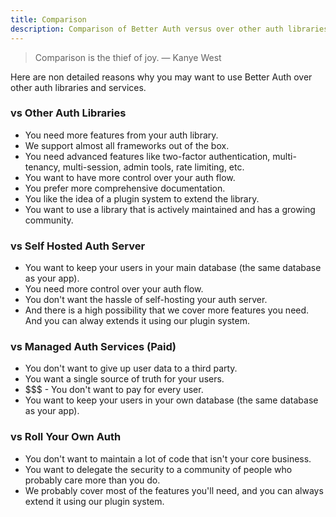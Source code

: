 ```yaml
---
title: Comparison
description: Comparison of Better Auth versus over other auth libraries and services.
---
```


> <p className="text-orange-200">Comparison is the thief of joy. — Kanye West</p>

Here are non detailed reasons why you may want to use Better Auth over other auth libraries and services.

### vs Other Auth Libraries

- You need more features from your auth library.
- We support almost all frameworks out of the box.
- You need advanced features like two-factor authentication, multi-tenancy, multi-session, admin tools, rate limiting, etc.
- You want to have more control over your auth flow.
- You prefer more comprehensive documentation.
- You like the idea of a plugin system to extend the library.
- You want to use a library that is actively maintained and has a growing community.

### vs Self Hosted Auth Server
- You want to keep your users in your main database (the same database as your app).
- You need more control over your auth flow.
- You don't want the hassle of self-hosting your auth server.
- And there is a high possibility that we cover more features you need. And you can alway extends it using our plugin system.

### vs Managed Auth Services (Paid)

- You don't want to give up user data to a third party.
- You want a single source of truth for your users.
- $$$ - You don't want to pay for every user.
- You want to keep your users in your own database (the same database as your app).

### vs Roll Your Own Auth

- You don't want to maintain a lot of code that isn't your core business.
- You want to delegate the security to a community of people who probably care more than you do.
- We probably cover most of the features you'll need, and you can always extend it using our plugin system.